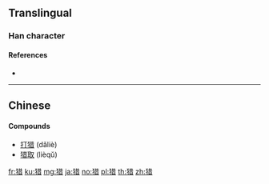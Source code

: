 {{also|獵}}
==Translingual==

===Han character===
{{Han char|rn=94|rad=犬|as=08|sn=11|four=|canj=KHTA|ids=⿰犭昔}}

====References====
* {{Han ref|kx=0712.250|dkj=20472|dj=1125.010|hdz=21351.110|uh=730E|ud=29454}}

----

==Chinese==
{{zh-see|獵}}

====Compounds====
* [[打猎]] (dǎliè)
* [[猎取]] (lièqǔ)

[[fr:猎]]
[[ku:猎]]
[[mg:猎]]
[[ja:猎]]
[[no:猎]]
[[pl:猎]]
[[th:猎]]
[[zh:猎]]